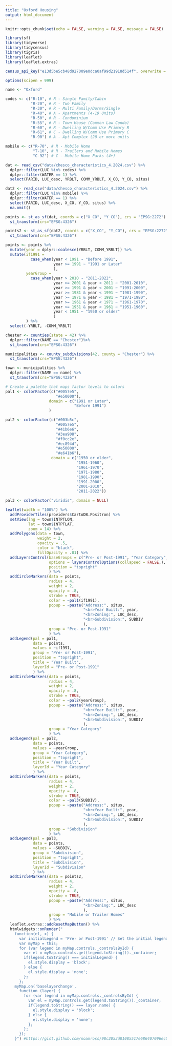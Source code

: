 ```yaml
---
title: "Oxford Housing"
output: html_document
---
```


```r
knitr::opts_chunk$set(echo = FALSE, warning = FALSE, message = FALSE)
```

```r
library(sf)
library(tidyverse)
library(tidycensus)
library(tigris)
library(leaflet)
library(leaflet.extras)

census_api_key("e13d5be5cb48d927009e0dca0af99d21918d514f", overwrite = TRUE)

options(scipen = 999)

```

```r
name <- "Oxford"

codes <- c("R-10", # R - Single Family/Cabin
           "R-20", # R - Two Family
           "R-30", # R - Multi Family/Dorms/Single
           "R-40", # A - Apartments (4-19 Units)
           "R-50", # R - Condominium
           "R-55", # R - Town House (Common Law Condo)
           "R-60", # R - Dwelling W/Comm Use Primary R
           "R-61", # C - Dwelling W/Comm Use Primary C
           "R-90") # A - Apt Complex (20 or more units

mobile <- c("R-70", # R - Mobile Home
            "T-10", # R - Trailers and Mobile Homes
            "C-92") # C - Mobile Home Parks (4+)

dat <- read_csv("data/chesco_characteristics_4.2024.csv") %>%
  dplyr::filter(LUC %in% codes) %>%
  dplyr::filter(WATER == 1) %>%
  select(PARID, LUC_desc, YRBLT, COMM_YRBLT, X_CO, Y_CO, situs)

dat2 <- read_csv("data/chesco_characteristics_4.2024.csv") %>%
  dplyr::filter(LUC %in% mobile) %>%
  dplyr::filter(WATER == 1) %>%
  select(PARID, LUC_desc, X_CO, Y_CO, situs) %>%
  na.omit()

points <- st_as_sf(dat, coords = c("X_CO", "Y_CO"), crs = "EPSG:2272") %>%
  st_transform(crs="EPSG:4326") 

points2 <- st_as_sf(dat2, coords = c("X_CO", "Y_CO"), crs = "EPSG:2272") %>%
  st_transform(crs="EPSG:4326")

points <- points %>% 
  mutate(year = dplyr::coalesce(YRBLT, COMM_YRBLT)) %>%
  mutate(if1991 = 
           case_when(year < 1991 ~ "Before 1991",
                     year >= 1991 ~ "1991 or Later"
                     ),
         yearGroup = 
           case_when(year > 2010 ~ "2011-2022",
                     year >= 2001 & year < 2011 ~ "2001-2010",
                     year >= 1991 & year < 2001 ~ "1991-2000",
                     year >= 1981 & year < 1991 ~ "1981-1990",
                     year >= 1971 & year < 1981 ~ "1971-1980",
                     year >= 1961 & year < 1971 ~ "1961-1970",
                     year >= 1951 & year < 1961 ~ "1951-1960",
                     year < 1951 ~ "1950 or older"
                     )
         ) %>%
  select(-YRBLT, -COMM_YRBLT)

chester <- counties(state = 42) %>%
  dplyr::filter(NAME == "Chester")%>%
  st_transform(crs="EPSG:4326") 

municipalities <- county_subdivisions(42, county = "Chester") %>%
  st_transform(crs="EPSG:4326") 

town <- municipalities %>%
  dplyr::filter(NAME == name) %>%
  st_transform(crs="EPSG:4326") 

# Create a palette that maps factor levels to colors
pal1 <- colorFactor(c("#0057e5", 
                      "#e50000"), 
                   domain = c("1991 or Later", 
                              "Before 1991")
                   )

pal2 <- colorFactor(c("#003b5c", 
                      "#0057e5",
                      "#41b6e6",
                      "#3ea908",
                      "#f0cc2e",
                      "#ec894d",
                      "#e50000",
                      "#e641b6"),
                    domain = c("1950 or older",
                               "1951-1960",
                               "1961-1970",
                               "1971-1980",
                               "1981-1990",
                               "1991-2000",
                               "2001-2010",
                               "2011-2022"))

pal3 <- colorFactor("viridis", domain = NULL)

```

```r

leaflet(width = "100%") %>%
  addProviderTiles(providers$CartoDB.Positron) %>%
  setView(lng = town$INTPTLON, 
          lat = town$INTPTLAT,
          zoom = 14) %>%
  addPolygons(data = town,
              weight = 2,
              opacity = .5,
              color = "black",
              fillOpacity = .01) %>%
  addLayersControl(baseGroups = c("Pre- or Post-1991", "Year Category", "Subdivision", "Mobile or Trailer Homes"),
                   options = layersControlOptions(collapsed = FALSE,),
                   position = "topright"
                   ) %>%
  addCircleMarkers(data = points,
                   radius = 4,
                   weight = 2,
                   opacity = .8,
                   stroke = TRUE,
                   color = ~pal1(if1991),
                   popup = ~paste("Address:", situs,
                                  "<br>Year Built:", year,
                                  "<br>Zoning:", LUC_desc,
                                  "<br>Subdivision:", SUBDIV
                                  ),
                   group = "Pre- or Post-1991"
                   ) %>%
  addLegend(pal = pal1, 
            data = points,
            values = ~if1991,
            group = "Pre- or Post-1991",
            position = "topright",
            title = "Year Built",
            layerId = "Pre- or Post-1991"
            ) %>%
  addCircleMarkers(data = points,
                   radius = 4,
                   weight = 2,
                   opacity = .8,
                   stroke = TRUE,
                   color = ~pal2(yearGroup),
                   popup = ~paste("Address:", situs,
                                  "<br>Year Built:", year,
                                  "<br>Zoning:", LUC_desc,
                                  "<br>Subdivision:", SUBDIV
                                  ),
                   group = "Year Category"
                   ) %>%
  addLegend(pal = pal2, 
            data = points, 
            values = ~yearGroup, 
            group = "Year Category", 
            position = "topright",
            title = "Year Built",
            layerId = "Year Category"
            ) %>%
  addCircleMarkers(data = points,
                   radius = 4,
                   weight = 2,
                   opacity = .8,
                   stroke = TRUE,
                   color = ~pal3(SUBDIV),
                   popup = ~paste("Address:", situs,
                                  "<br>Year Built:", year,
                                  "<br>Zoning:", LUC_desc,
                                  "<br>Subdivision:", SUBDIV
                                  ),
                   group = "Subdivision"
                   ) %>%
  addLegend(pal = pal3, 
            data = points, 
            values = ~SUBDIV, 
            group = "Subdivision", 
            position = "topright",
            title = "Subdivision",
            layerId = "Subdivision"
            ) %>%  
  addCircleMarkers(data = points2,
                   radius = 4,
                   weight = 2,
                   opacity = .8,
                   stroke = TRUE,
                   popup = ~paste("Address:", situs,
                                  "<br>Zoning:", LUC_desc
                                  ),
                   group = "Mobile or Trailer Homes"
                   ) %>%  
  leaflet.extras::addResetMapButton() %>%
  htmlwidgets::onRender("
    function(el, x) {
      var initialLegend = 'Pre- or Post-1991' // Set the initial legend to be displayed by layerId
      var myMap = this;
      for (var legend in myMap.controls._controlsById) {
        var el = myMap.controls.get(legend.toString())._container;
        if(legend.toString() === initialLegend) {
          el.style.display = 'block';
        } else {
          el.style.display = 'none';
        };
      };
    myMap.on('baselayerchange',
      function (layer) {
        for (var legend in myMap.controls._controlsById) {
          var el = myMap.controls.get(legend.toString())._container;
          if(legend.toString() === layer.name) {
            el.style.display = 'block';
          } else {
            el.style.display = 'none';
          };
        };
      });
    }") #https://gist.github.com/noamross/98c2053d81085517e686407096ec0a69


```

